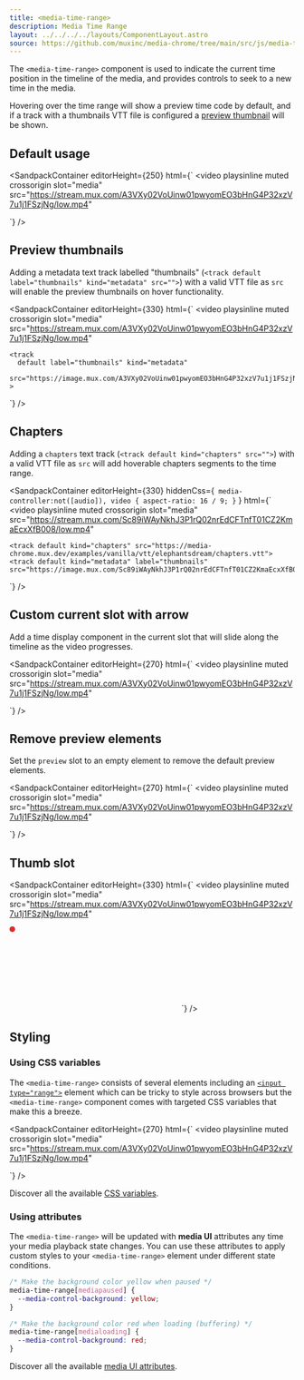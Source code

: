 ```yaml
---
title: <media-time-range>
description: Media Time Range
layout: ../../../../layouts/ComponentLayout.astro
source: https://github.com/muxinc/media-chrome/tree/main/src/js/media-time-range.js
---
```



The `<media-time-range>` component is used to indicate the current time position 
in the timeline of the media, and provides controls to seek to a new time in the media.

Hovering over the time range will show a preview time code by default, and if
a track with a thumbnails VTT file is configured 
a [preview thumbnail](#preview-thumbnails) will be shown.


## Default usage

<SandpackContainer
  editorHeight={250}
  html={`<media-controller>
  <video
    playsinline muted crossorigin
    slot="media"
    src="https://stream.mux.com/A3VXy02VoUinw01pwyomEO3bHnG4P32xzV7u1j1FSzjNg/low.mp4"
  ></video>
  <media-control-bar>
    <media-time-range></media-time-range>
  </media-control-bar>
</media-controller>`}
/>



## Preview thumbnails

Adding a metadata text track labelled "thumbnails" (`<track default label="thumbnails" kind="metadata" src="">`) 
with a valid VTT file as `src` will enable the preview thumbnails on hover functionality.

<SandpackContainer
  editorHeight={330}
  html={`<media-controller>
  <video 
    playsinline muted crossorigin
    slot="media"
    src="https://stream.mux.com/A3VXy02VoUinw01pwyomEO3bHnG4P32xzV7u1j1FSzjNg/low.mp4"
  >
    <track
      default label="thumbnails" kind="metadata"
      src="https://image.mux.com/A3VXy02VoUinw01pwyomEO3bHnG4P32xzV7u1j1FSzjNg/storyboard.vtt"
    >
  </video>
  <media-control-bar>
    <media-time-range></media-time-range>
  </media-control-bar>
</media-controller>`}
/>


## Chapters

Adding a `chapters` text track (`<track default kind="chapters" src="">`)
with a valid VTT file as `src` will add hoverable chapters segments to the time range.

<SandpackContainer
  editorHeight={330}
  hiddenCss={`
    media-controller:not([audio]),
    video {
      aspect-ratio: 16 / 9;
    }`
  }
  html={`<media-controller>
  <video
    playsinline muted crossorigin
    slot="media"
    src="https://stream.mux.com/Sc89iWAyNkhJ3P1rQ02nrEdCFTnfT01CZ2KmaEcxXfB008/low.mp4"
  >
    <track default kind="chapters" src="https://media-chrome.mux.dev/examples/vanilla/vtt/elephantsdream/chapters.vtt">
    <track default kind="metadata" label="thumbnails" src="https://image.mux.com/Sc89iWAyNkhJ3P1rQ02nrEdCFTnfT01CZ2KmaEcxXfB008/storyboard.vtt">
  </video>
  <media-control-bar>
    <media-time-range></media-time-range>
  </media-control-bar>
</media-controller>`}
/>


## Custom current slot with arrow

Add a time display component in the current slot that will slide along 
the timeline as the video progresses.

<SandpackContainer
  editorHeight={270}
  html={`<media-controller>
  <video
    playsinline muted crossorigin
    slot="media"
    src="https://stream.mux.com/A3VXy02VoUinw01pwyomEO3bHnG4P32xzV7u1j1FSzjNg/low.mp4"
  ></video>
  <media-control-bar>
    <media-time-range>
      <media-time-display slot="current"></media-time-display>
      <div part="arrow" slot="current"></div>
    </media-time-range>
  </media-control-bar>
</media-controller>`}
/>



## Remove preview elements

Set the `preview` slot to an empty element to remove the default preview elements.

<SandpackContainer
  editorHeight={270}
  html={`<media-controller>
  <video
    playsinline muted crossorigin
    slot="media"
    src="https://stream.mux.com/A3VXy02VoUinw01pwyomEO3bHnG4P32xzV7u1j1FSzjNg/low.mp4"
  ></video>
  <media-control-bar>
    <media-time-range>
      <span slot="preview"></span>
    </media-time-range>
  </media-control-bar>
</media-controller>`}
/>

## Thumb slot

<SandpackContainer
  editorHeight={330}
  html={`<media-controller>
  <video 
    playsinline muted crossorigin
    slot="media"
    src="https://stream.mux.com/A3VXy02VoUinw01pwyomEO3bHnG4P32xzV7u1j1FSzjNg/low.mp4"
  ></video>
  <media-control-bar>
    <media-time-range>
      <svg slot="thumb">
        <circle fill="#df2c2c" cx="5" cy="5" r="5"/>
      </svg>
    </media-time-range>
  </media-control-bar>
</media-controller>`}
/>


## Styling

### Using CSS variables

The `<media-time-range>` consists of several elements including an 
[`<input type="range">`](https://developer.mozilla.org/en-US/docs/Web/HTML/Element/input/range) 
element which can be tricky to style across browsers but the `<media-time-range>` component
comes with targeted CSS variables that make this a breeze.

<SandpackContainer
  editorHeight={270}
  html={`<style>
  media-time-range {
    --media-control-background: transparent;
    --media-control-hover-background: transparent;
    --media-range-track-border-radius: 3px;
    --media-range-thumb-opacity: .7;
    --media-preview-time-margin: 0 0 -15px;
  }
</style>
<media-controller>
  <video
    playsinline muted crossorigin
    slot="media"
    src="https://stream.mux.com/A3VXy02VoUinw01pwyomEO3bHnG4P32xzV7u1j1FSzjNg/low.mp4"
  ></video>
  <media-control-bar>
    <media-time-range></media-time-range>
  </media-control-bar>
</media-controller>`}
/>


Discover all the available [CSS variables](#css-variables).

### Using attributes

The `<media-time-range>` will be updated with **media UI** attributes any time 
your media playback state changes. You can use these attributes to apply 
custom styles to your `<media-time-range>` element under different state conditions.

```css
/* Make the background color yellow when paused */
media-time-range[mediapaused] {
  --media-control-background: yellow;
}

/* Make the background color red when loading (buffering) */
media-time-range[medialoading] {
  --media-control-background: red;
}
```

Discover all the available [media UI attributes](#media-ui-attributes).
